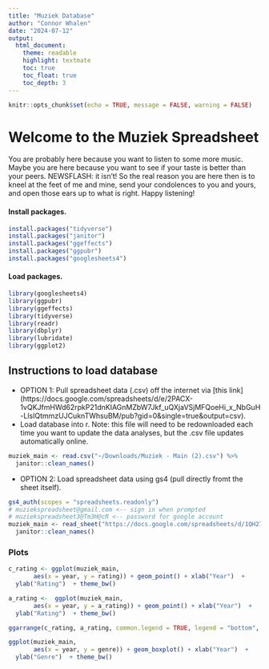 ```yaml
---
title: "Muziek Database"
author: "Connor Whalen"
date: "2024-07-12"
output:
  html_document:
    theme: readable
    highlight: textmate
    toc: true
    toc_float: true
    toc_depth: 3
---
```


```r
knitr::opts_chunk$set(echo = TRUE, message = FALSE, warning = FALSE)
```

# Welcome to the Muziek Spreadsheet
You are probably here because you want to listen to some more music. Maybe you are here because you want to see if your taste is better than your peers. NEWSFLASH: it isn't! So the real reason you are here then is to kneel at the feet of me and mine, send your condolences to you and yours, and open those ears up to what is right. Happy listening! 

#### Install packages. 
```r
install.packages("tidyverse")
install.packages("janitor")
install.packages("ggeffects")
install.packages("ggpubr")
install.packages("googlesheets4")
```

#### Load packages. 
```r
library(googlesheets4)
library(ggpubr)
library(ggeffects)
library(tidyverse)
library(readr)
library(dbplyr)
library(lubridate)
library(ggplot2)
```

## Instructions to load database
- OPTION 1: Pull spreadsheet data (.csv) off the internet via [this link] (https://docs.google.com/spreadsheets/d/e/2PACX-1vQKJfmHWd62rpkP21dnKIAGnMZbW7Jkf_uQXjaVSjMFQoeHi_x_NbGuH-LlsIQtmmzUJCuknTWhsuBM/pub?gid=0&single=true&output=csv).
- Load database into r. Note: this file will need to be redownloaded each time you want to update the data analyses, but the .csv file updates automatically online. 
```r
muziek_main <- read.csv("~/Downloads/Muziek - Main (2).csv") %>% 
  janitor::clean_names()
```

- OPTION 2: Load spreadsheet data using gs4 (pull directly fromt the sheet itself).
```r
gs4_auth(scopes = "spreadsheets.readonly") 
# muziekspreadsheet@gmail.com <-- sign in when prompted
# muziekspreadsheet3@Tm3H@cR <-- password for google account
muziek_main <- read_sheet("https://docs.google.com/spreadsheets/d/1QH27wRqhg-6MS9vdQt7C73dLpHvsv3nov9YgxcZOlJQ/edit?pli=1&gid=0#gid=0") %>%
  janitor::clean_names()
```

### Plots 
```r
c_rating <- ggplot(muziek_main,
       aes(x = year, y = rating)) + geom_point() + xlab("Year")  + 
  ylab("Rating")  + theme_bw()

a_rating <-  ggplot(muziek_main,
       aes(x = year, y = a_rating)) + geom_point() + xlab("Year")  + 
  ylab("Rating")  + theme_bw()

ggarrange(c_rating, a_rating, common.legend = TRUE, legend = "bottom", labels = c("A", "B"))

ggplot(muziek_main,
       aes(x = year, y = genre)) + geom_boxplot() + xlab("Year")  + 
  ylab("Genre")  + theme_bw()

```




